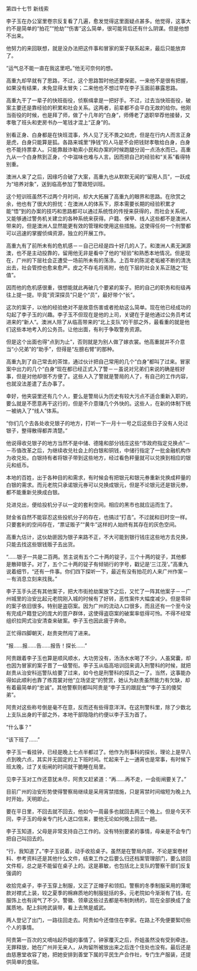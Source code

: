 

第四十七节 新线索

李子玉在办公室里卷宗反复看了几遍，愈发觉得这里面疑点甚多。他觉得，这事大约不是简单的“拍花”“抢劫”“伤害”这么简单，很可能背后还有什么阴谋。但是他想不出来。

他努力的来回联想，就是没办法把这件事和冒家的案子联系起来，最后只能放弃了。

“运气总不能一直在我这里吧。”他无可奈何的想。

高重九却早就有了思路，不过，这个思路暂时他还要保密。一来他不是很有把握，如果没有结果，未免显得太冒失；二来他也不想过早在李子玉面前暴露思路。

高重九干了一辈子的快班衙役，侦察缉拿是一把好手。不过，过去当快班衙役，破案主要还是靠经验的积累和社会关系。这两者，前辈都不会平白无故的给你。他刚当衙役的时候，也是拜了师，做了十几年的“白身”，师傅老了退职举荐他接替，又孝敬了班头和吏房书办一笔钱才混上“正身”的。

别看正身、白身都是在快班混事，外人见了无不畏之如虎，但是在行内人而言正身是虎，白身只能算是狐。各路来城里“挣钱”的人马是不会把钱财孝敬给白身，白身也不能持票拿人。只能靠敲诈勒索小民和办案的时候跑腿分润一点汤水而已。高重九从一个白身熬到正身，个中滋味也难与人言。因而把自己的经验和“关系”看得特别重。

澳洲人来了之后，因缘巧合破了大案，高重九也从默默无闻的“留用人员”，一跃成为“培养对象”，送到临高参加了警政短训班。

这个短训班虽然不过两个月时间，却大大拓展了高重九的眼界和思路。在欣赏之余，他也有了很大的担忧：在澳洲人的体系下，原本需要长期的经验积累才能“悟”到的办案的技巧和思路都可以通过系统性的传授来获得的，而社会关系呢，又能够通过警务机关建立的各种系统来获得。户籍、保甲、线人这些都不是澳洲人带来的，但是澳洲人显然能更有效的管理和使用这些措施。这使得任何一个刑警都可以迅速的掌握侦缉资源，独立的开展工作。

高重九有了前所未有的危机感－－自己已经是四十好几的人了。和澳洲人素无渊源澳，也不是主动投靠的，留用他无非是看中了他的“经验”和熟悉本地情况。但是现在，广州的下层社会正遭受一场前所未有的荡涤。上百年的陈泥老垢被不断的清洗出去，社会管控也愈来愈严。皮之不存毛将焉附，他在下层的社会关系正随之“贬值”。

因而他的危机感很重，很想能就此再破几个要紧的案子。把的自己的职务和衔级再往上提一提。毕竟“资深探员”只是个“员”，最好带个“长”。

这次的案子，以他的经验绝对不是故意伤害或者抢劫这么简单。现在他已经成功的勾起了李子玉的兴趣。李子玉不但现在是他的上司，关键在于是他通过公务员考试进来的“新人”。澳洲人除了从临高带来的“北上支队”的干部之外，最看重的就是他们这些本地考入的公务员。让他出面，有利于争取警务资源。

但是这个出面也得“点到为止”，否则就是为别人做了嫁衣裳。他高重就并不介意当“小兄弟”的“助手”，但得是“左膀右臂”的那种。

高重九到了自己常去的茶馆，通过伙计把自己常用的几个“白身”都叫了过来。冒家案中出力的几个“白身”现在都已经正式入了警－－虽说对兄弟们来说的确是桩好事，但是对他却很不方便了。这些人入了警就是警局的人了，有自己的工作内容，也就没法差遣了去办事了。

幸好，他夹袋里还有几个人，要么是警局认为历史有较大污点不适合重新入职的，要么就是不愿意再干这行的，但是不介意赚几个外快的。这些人，在新的体制下统一被纳入了“线人”体系。

“你们几个去各处收兑银子的地方，打听一下一月十一号之后这些日子没有人兑过银子，整得散得都弄清楚。”

他说得收兑银子的地方当然不是中储、德隆和部分钱庄这些“市政府指定兑换点”－－币值改革之后，为继续收兑社会上的白银和铜钱，中储行指定了一批金融机构作为收兑处。白银持有者将银子带到这些地方，经过看色秤量就可以兑换到相应的银元和纸币。

本地的百姓，出于各种目的和需求，有时候会有把银元和银元券重新兑换成秤量的白银的需求。而元老院只承诺银元券可以兑换成银元，但是不论银元还是银元劵，都不能重新兑换成白银。

兑进兑出，便给投机分子以一定的套利空间。相应的黑市也就应运而生了。

财金省自然不能容忍这些投机分子的存在，也搞过“打击”。不过就和旧时空一样。只要套利的空间存在，“票证贩子”“黄牛”这样的人始终有其存在的灰色空间。

高重九估计，这伙劫匪因为银子来路不正，不大可能到银行钱庄这些地方去兑换，只能去找这些银钱贩子去出货。

“……银子一共是二百两。苦主说有五个二十两的锭子，三个十两的锭子，其他都是散碎银子。对了，五个二十两的锭子有倾销行的字号，戳记是‘三江茂’。”高重九说着细节，“还有一件事。你们四下探听一下，最近有没有拍花的人来广州作案－－有消息立刻来找我。”

李子玉手头还有其他案子，把大市街抢劫案放下之后，又忙了一阵其他案子－－广州城里的治安比起元老院刚入城的时候有了好转，恶性案件大幅度减少。但是零碎的案子依旧很多。特别是盗窃案。因为广州的流动人口很多，而且还有一个至今没有完成户籍登记的庞大的疍户群体，这使得盗窃案的破案率低得可怜。不得不经常组织拉网式治安清查来破案。李子玉也因此疲于奔命。

正忙得四脚朝天，赵贵突然闯了进来。

“报……报……告……报告！探长……”

阿贵跟着李子玉也算是顺风顺水，大功劳没有，汤汤水水喝了不少。人虽窝囊，却也因为冒家的案子晋了一级警衔。李子玉从临高培训回来调入刑警科的时候，就把赵贵从治安科巡警队给要了过来，如今也是刑警科的探员之一了。当然，这事能办得如此顺利也靠了练霓裳对他“立场坚定”的赞赏，她认为赵贵虽然能力有欠缺，却有着最简单的“忠诚”。其他警察则都叫阿贵是“李子玉的跟屁虫”“李子玉的傻契弟”。

阿贵对这些称号倒是毫不在意，反而还有些得意洋洋。在这刑警科里，除了少数北上支队出身的干部之外，本地干部隐隐约约便以李子玉为首了。

“什么事？”

“该下班了……”

李子玉一看挂钟，已经是晚上七点半都过了。他作为刑事科的探长，理论上是早八点到晚六点，其实并无固定的上下班时间。忙起来干上一通宵也是常事，有时候下班太晚，过了关街闸的时间就干脆睡在局里。

见李子玉对工作还意犹未尽，阿贵又赶紧道：“再……再不走，一会街闸要关了。”

目前广州的治安形势使得警察局继续是采用宵禁措施，只是宵禁时间缩短为晚上九时开始，天明即止。

要在平日里，不回去就不回去，他如今一周最多也就回去两三个晚上。但是今天不同，李子玉的母亲专门托人送口信来，要他无论如何晚上回去一趟。

李子玉知道，父母是非常支持自己工作的。没有特别要紧的事情，母亲是不会专门把自己叫回去的。

“行，我知道了。”李子玉说着，动手收拾桌子。虽然是在警局内部，不论是案卷材料、参考资料还是其他什么文件，结束工作之后要么归还档案管理部门，要么锁回文件柜，总之是不能留在桌子上的。这是慕敏，也包括北上支队的警察干部们反复强调的

收拾完桌子，李子玉穿上制服，又正了正帽子和领扣。警察的冬季制服采用的薄呢款对襟式上装，较之夏季的棉麻质地的制服挺括的多。元老院如今渐渐有了钱，在服饰上也有阔气了不少。警徽、领章这些过去都是布制刺绣的，现在全部换成了金属质地。配上斜挎武装带，看上去煞是威武。

两人登记了出门，一路往回走去。阿贵如今还借住在李家。在路上不免便要絮叨些个人的事情。

阿贵第一百次的又嘀咕起乔姐的事情了。钟家覆灭之后，乔姐虽然没有受到牵连，无罪释放，她在广州并无亲人，从拘留所被放出来之后连个住处也没有。最后还是由慈惠堂收容了她，把她安排到善堂下属的平民生产合作社，专门生产服装，还提供简单的食宿。

